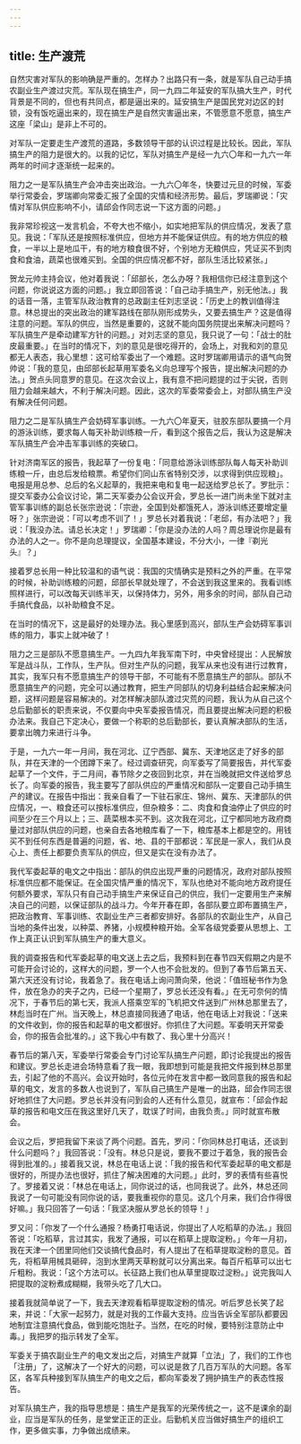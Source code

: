 ```yaml
---
---
---
```

title: 生产渡荒
---




自然灾害对军队的影响确是严重的。怎样办？出路只有一条，就是军队自己动手搞农副业生产渡过灾荒。军队现在搞生产，同一九四二年延安的军队搞大生产，时代背景是不同的，但也有共同点，都是逼出来的。延安搞生产是国民党对边区的封锁，没有饭吃逼出来的，现在搞生产是自然灾害逼出来，不管愿意不愿意，搞生产这座「梁山」是非上不可的。

对军队一定要走生产渡荒的道路，多数领导干部的认识过程是比较长。因此，军队搞生产的阻力是很大的。以我的记忆，军队对搞生产是经一九六〇年和一九六一年两年的时间才逐渐统一起来的。

阻力之一是军队搞生产会冲击突出政治。一九六〇年冬，快要过元旦的时候，军委举行常委会，罗瑞卿向常委汇报了全国的灾情和经济形势。最后，罗瑞卿说：「灾情对军队供应影响不小，请邱会作同志说一下这方面的问题。」

我非常珍视这一发言机会，不夸大也不缩小，如实地把军队的供应情况，发表了意见。我说：「军队还是按照标准供应，但地方并不能保证供应。有的地方供应的粮食，一半以上是地瓜干，有的地方粮食很不好，个别地方无粮供应，凭证买不到肉食和食油，蔬菜也很难买到。全国的供应情况都不好，部队生活比较紧张。」

贺龙元帅主持会议，他对着我说：「邱部长，怎么办呀？我相信你已经注意到这个问题，你说说这方面的问题。」我立即回答说：「自己动手搞生产，别无他法。」我的话音一落，主管军队政治教育的总政副主任刘志坚说：「历史上的教训值得注意。林总提出的突出政治的建军路线在部队刚形成势头，又要去搞生产？这是值得注意的问题。军队的供应，当然是重要的，这就不能向国务院提出来解决问题吗？军队搞生产是牵动建军方针的问题。」对刘志坚的意见，我只说了一句：「战士的肚皮最重要。」在当时的情况下，刘的意见是很吃得开的，会场上，对我和刘的意见都无人表态，我心里想：这可给军委出了一个难题。这时罗瑞卿用请示的语气向贺帅说：「我的意见，由邱部长起草用军委名义向总理写个报告，提出解决问题的办法。」贺点头同意罗的意见。在这次会议上，我有意不把问题提的过于尖锐，否则阻力会越来越大，不利于解决问题。因此，这次的军委常委会上，对部队搞生产没有解决任何问题。

阻力之二是军队搞生产会妨碍军事训练。一九六〇年夏天，驻胶东部队要搞一个月的游泳训练，要求每人每天补助训练粮一斤，看到这个报告之后，我认为这是解决军队搞生产会冲击军事训练的突破口。

针对济南军区的报告，我起草了一份复电：「同意给游泳训练部队每人每天补助训练粮一斤，由总后发给粮票。希望你们同山东省特别交涉，以求得到供应现粮」。电报是用总参、总后的名义起草的，我把来电和复电一起送给罗总长了。罗批示：提交军委办公会议讨论，第二天军委办公会议开会，罗总长一进门尚未坐下就对主管军事训练的副总长张宗逊说：「宗逊，全国到处都饿死人，游泳训练还要增定量呀？」张宗逊说：「可以考虑不训了！」罗总长对着我说：「老邱，有办法吧？」我说：「我没办法。请总长决定！」罗瑞卿：「你是没办法的人吗？周总理说你是最有办法的人之一。你不是向总理提议，全国基本建设，不分大小，一律『剃光头』？」

接着罗总长用一种比较温和的语气说：我国的灾情确实是预料之外的严重。在平常的时候，补助训练粮的问题，邱部长早就处理了，不会送到我这里来的。我看训练照样进行，可以改每天训练半天，以保持体力，另外，用多余的时间，部队自己动手搞代食品，以补助粮食不足。

在当时的情况下，这是最好的处理办法。我心里感到高兴，部队生产会妨碍军事训练的阻力，事实上就冲破了！

阻力之三是部队不愿意搞生产。一九四九年我军南下时，中央曾经提出：人民解放军是战斗队，工作队，生产队。但对生产队的问题，我军从来也没有进行过教育，其实，我军只有不愿意搞生产的领导干部，不可能有不愿意搞生产的部队。部队不愿意搞生产的问题，完全可以通过教育，把生产同部队的切身利益结合起来解决问题，这样问题是容易解决的。对怎样解决部队渡过灾荒的问题，我认为从自己这个总后勤部长的职责来说，不仅要向中央军委报告情况，而且要提出解决问题的积极办法来。我自己下定决心，要做一个称职的总后勤部长，要认真解决部队的生活，要拿出魄力来进行斗争。

于是，一九六一年一月间，我在河北、辽宁西部、冀东、天津地区走了好多的部队，并在天津的一个团蹲下来了。经过调查研究，向军委写了简要报告，并代军委起草了一个文件，于二月间，春节除夕之夜回到北京，并在当晚就把文件送给罗总长了。向军委的报告，我主要写了部队供应的严重情况和部队一定要自己动手搞生产的建议。在报告中指出：我亲自看了一下驻石家庄、锦州、冀东、天津部队的供应情况，一、粮食还可以按标准供应，但杂粮多：二、肉食和食油停止了供应的时间至少在三个月以上；三、蔬菜根本买不到。这次我在河北，辽宁都同地方政府商量过对部队供应的问题，也亲自去各地粮库看了一下，粮库基本上都是空的。用钱买不到任何东西是普遍的问题，省、地、县的干部都说：军民是一家人，我们从良心上、责任上都要负责军队的供应，但又是实在没有办法了。

我代军委起草的电文之中指出：部队的供应出现严重的问题情况，政府对部队按照标准供应都不能保证。在全国灾情严重的情况下，军队也绝对不能向地方政府提任何额外要求，军队只有自己动手搞生产来保证自己的供应，我们一定要用生产来解决自己的问题，以保证部队的战斗力。今年开春在即，各部队要立即布置搞生产，把政治教育、军事训练、农副业生产三者都安排好。各部队的农副业生产，从自己当地的条件出发，以种菜、养猪，小规模种粮开始。全军各级党委要从思想上、工作上真正认识到军队搞生产的重大意义。

我的调查报告和代军委起草的电文送上去之后，我预料到在春节四天假期之内是不可能开会讨论的，这样大的问题，罗一个人也不会批发的。但到了春节后第五天、第六天还没有讨论，我着急了。我在电话上询问萧向荣，他说：「值班秘书作为急件，放在急办的夹子之内，已经一个星期了，罗总长还没有看。」在无可奈何的情况下，于春节后的第七天，我派人搭乘空军的飞机把文件送到广州林总那里去了，林彪当时在广州。当天晚上，林总直接同我通了电话，他在电话上对我说：「送来的文件收到，你的报告和起草的电文都很好。你抓住了大问题。军委明天开常委会，你的报告会批准的。」这下我心中有数了、我心里十分高兴！

春节后的第八天，军委举行常委会专门讨论军队搞生产问题，即讨论我提出的报告和建议。罗总长走进会场特意看了我一眼，我即想到可能是我把文件报到林总那里去，引起了他的不高兴。会议开始时，各位元帅在发言中都一致同意我的报告和起草的电文，发言的多数人也说到了，军队自己搞生产是唯一的出路，邱会作同志很好地抓住了大问题。罗总长并没有问到会的人还有什么意见，就宣布：「邱会作起草的报告和电文压在我这里好几天了，耽误了时间，由我负责。」同时就宣布散会。

会议之后，罗把我留下来谈了两个问题。首先，罗问：「你同林总打电话，还谈到什么问题吗？」我回答说：「没有。林总只是说，要我不要过于着急，我的报告会得到批准的。」接着我又说，林总在电话上说：「我的报告和代军委起草的电文都是很好的，所提办法也很好，抓住了解决困难的大问题。」此时，罗的表情有些喜悦了。罗接着又说：「林总在电话上，同你说过的话，也同我说了。此外，林总还同我说了一句可能没有同你说的话，要我重视你的意见。这几个月来，我们合作得很好嘛。」我只回答了一句话：「我坚决服从罗总长的领导！」

罗又问：「你发了一个什么通报？杨勇打电话说，你提出了人吃稻草的办法。」我回答说：「吃稻草，言过其实，我发了通报，可以在稻草上提取淀粉。」今年一月初，我在天津一个团里同他们交谈搞代食品时，有人提出了在稻草提取淀粉的意见。首先，将稻草用械具砸碎，泡到水里两天草粉就可以分离出来。每百斤稻草可以出七斤粗粉。我说：「这个方法可以。长征路上我们也从草里提取过淀粉。」说完我叫人把提取的淀粉煮成糊糊，我带头吃了几大口。

接着我就简单说了一下，我去天津观看稻草提取淀粉的情况。听后罗总长笑了起来，并说：「大家一起努力，就是对我的工作最大支持。应当告诉全军部队都要因地制宜注意搞代食品，做到能吃饱肚子。当然，在吃的时候，要特别注意防止中毒。」我把罗的指示转发了全军。

军委关于搞农副业生产的电文发出之后，对搞生产就算「立法」了，我们的工作也「注册」了，这解决了一个好大的问题，可以说是救了几百万军队的大问题。各军区，各军兵种接到军队搞生产的电文之后，都向军委发了拥护搞生产的表态性报告。

对军队搞生产，我的指导思想是：搞生产是我军的光荣传统之一，这不是课余的副业，应当是军队的任务，是堂堂正正的正业。后勤机关应当做好搞生产的组织工作，更多做实事，力争做出成绩来。